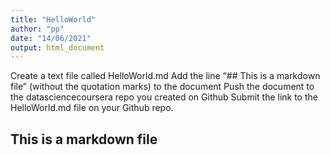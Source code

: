 ```yaml
---
title: "HelloWorld"
author: "pp"
date: "14/06/2021"
output: html_document
---
```


Create a text file called HelloWorld.md
Add the line "## This is a markdown file" (without the quotation marks) to the document
Push the document to the datasciencecoursera repo you created on Github
Submit the link to the HelloWorld.md file on your Github repo.

## This is a markdown file
